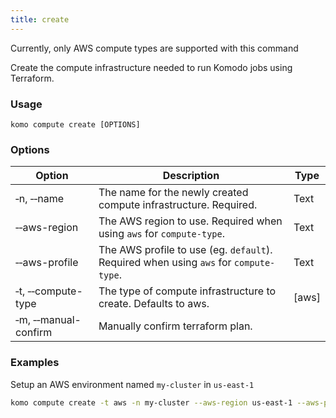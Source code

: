 ```yaml
---
title: create
---
```


<Info>Currently, only AWS compute types are supported with this command</Info>

Create the compute infrastructure needed to run Komodo jobs using Terraform.

### Usage

`komo compute create [OPTIONS]`

### Options

| Option                              	    | Description                                                     	                     | Type 	|
|-----------------------------------------  |-----------------------------------------------------------------	                     |------	|
| &#x2011;n, &#x2011;&#x2011;name 	        | The name for the newly created compute infrastructure. Required.                       | Text 	|
| &#x2011;&#x2011;aws-region 	| The AWS region to use. Required when using `aws` for `compute-type`.                   | Text 	|
|  &#x2011;&#x2011;aws-profile 	| The AWS profile to use (eg. `default`). Required when using `aws` for `compute-type`.  | Text 	|
| &#x2011;t, &#x2011;&#x2011;compute-type  	| The type of compute infrastructure to create. Defaults to aws.                         | [aws] |
| &#x2011;m, &#x2011;&#x2011;manual-confirm | Manually confirm terraform plan.                                                       |      	|


### Examples

Setup an AWS environment named `my-cluster` in `us-east-1`
```bash
komo compute create -t aws -n my-cluster --aws-region us-east-1 --aws-profile default
```